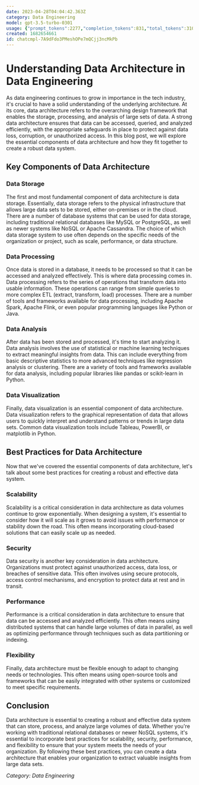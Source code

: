 ```yaml
---
date: 2023-04-28T04:04:42.363Z
category: Data Engineering
model: gpt-3.5-turbo-0301
usage: {"prompt_tokens":2277,"completion_tokens":831,"total_tokens":3108}
created: 1682654661
id: chatcmpl-7A9dFdo3PMeshOPe7mQCjj3ncMkPb
---
```


# Understanding Data Architecture in Data Engineering

As data engineering continues to grow in importance in the tech industry, it's crucial to have a solid understanding of the underlying architecture. At its core, data architecture refers to the overarching design framework that enables the storage, processing, and analysis of large sets of data. A strong data architecture ensures that data can be accessed, queried, and analyzed efficiently, with the appropriate safeguards in place to protect against data loss, corruption, or unauthorized access. In this blog post, we will explore the essential components of data architecture and how they fit together to create a robust data system.

## Key Components of Data Architecture

### Data Storage

The first and most fundamental component of data architecture is data storage. Essentially, data storage refers to the physical infrastructure that allows large data sets to be stored, either on-premises or in the cloud. There are a number of database systems that can be used for data storage, including traditional relational databases like MySQL or PostgreSQL, as well as newer systems like NoSQL or Apache Cassandra. The choice of which data storage system to use often depends on the specific needs of the organization or project, such as scale, performance, or data structure.

### Data Processing

Once data is stored in a database, it needs to be processed so that it can be accessed and analyzed effectively. This is where data processing comes in. Data processing refers to the series of operations that transform data into usable information. These operations can range from simple queries to more complex ETL (extract, transform, load) processes. There are a number of tools and frameworks available for data processing, including Apache Spark, Apache Flink, or even popular programming languages like Python or Java.

### Data Analysis

After data has been stored and processed, it's time to start analyzing it. Data analysis involves the use of statistical or machine learning techniques to extract meaningful insights from data. This can include everything from basic descriptive statistics to more advanced techniques like regression analysis or clustering. There are a variety of tools and frameworks available for data analysis, including popular libraries like pandas or scikit-learn in Python.

### Data Visualization

Finally, data visualization is an essential component of data architecture. Data visualization refers to the graphical representation of data that allows users to quickly interpret and understand patterns or trends in large data sets. Common data visualization tools include Tableau, PowerBI, or matplotlib in Python.

## Best Practices for Data Architecture

Now that we've covered the essential components of data architecture, let's talk about some best practices for creating a robust and effective data system.

### Scalability

Scalability is a critical consideration in data architecture as data volumes continue to grow exponentially. When designing a system, it's essential to consider how it will scale as it grows to avoid issues with performance or stability down the road. This often means incorporating cloud-based solutions that can easily scale up as needed.

### Security

Data security is another key consideration in data architecture. Organizations must protect against unauthorized access, data loss, or breaches of sensitive data. This often involves using secure protocols, access control mechanisms, and encryption to protect data at rest and in transit.

### Performance

Performance is a critical consideration in data architecture to ensure that data can be accessed and analyzed efficiently. This often means using distributed systems that can handle large volumes of data in parallel, as well as optimizing performance through techniques such as data partitioning or indexing.

### Flexibility

Finally, data architecture must be flexible enough to adapt to changing needs or technologies. This often means using open-source tools and frameworks that can be easily integrated with other systems or customized to meet specific requirements.

## Conclusion

Data architecture is essential to creating a robust and effective data system that can store, process, and analyze large volumes of data. Whether you're working with traditional relational databases or newer NoSQL systems, it's essential to incorporate best practices for scalability, security, performance, and flexibility to ensure that your system meets the needs of your organization. By following these best practices, you can create a data architecture that enables your organization to extract valuable insights from large data sets.

*Category: Data Engineering*